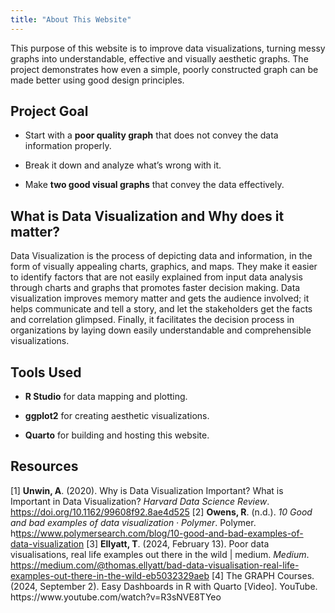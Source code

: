 ```yaml
---
title: "About This Website"
---
```


This purpose of this website is to improve data visualizations, turning messy graphs into understandable, effective and visually aesthetic graphs. The project demonstrates how even a simple, poorly constructed graph can be made better using good design principles.

## Project Goal

-   Start with a **poor quality graph** that does not convey the data information properly.

-   Break it down and analyze what’s wrong with it.

-   Make **two good visual graphs** that convey the data effectively.

## What is Data Visualization and Why does it matter?

Data Visualization is the process of depicting data and information, in the form of visually appealing charts, graphics, and maps. They make it easier to identify factors that are not easily explained from input data analysis through charts and graphs that promotes faster decision making. Data visualization improves memory matter and gets the audience involved; it helps communicate and tell a story, and let the stakeholders get the facts and correlation glimpsed. Finally, it facilitates the decision process in organizations by laying down easily understandable and comprehensible visualizations.

## Tools Used

-   **R Studio** for data mapping and plotting.

-   **ggplot2** for creating aesthetic visualizations.

-   **Quarto** for building and hosting this website.

## Resources

[1]  **Unwin, A**. (2020). Why is Data Visualization Important? What is Important in Data Visualization? *Harvard Data Science Review*. <https://doi.org/10.1162/99608f92.8ae4d525>
[2]  **Owens, R**. (n.d.). *10 Good and bad examples of data visualization · Polymer*. Polymer. h[ttps://www.polymersearch.com/blog/10-good-and-bad-examples-of-data-visualization](https://www.polymersearch.com/blog/10-good-and-bad-examples-of-data-visualization)
[3]  **Ellyatt, T**. (2024, February 13). Poor data visualisations, real life examples out there in the wild \| medium. *Medium*. [https://medium.com/\@thomas.ellyatt/bad-data-visualisation-real-life-examples-out-there-in-the-wild-eb5032329aeb](https://medium.com/@thomas.ellyatt/bad-data-visualisation-real-life-examples-out-there-in-the-wild-eb5032329aeb)
[4] The GRAPH Courses. (2024, September 2). Easy Dashboards in R with Quarto [Video]. YouTube. https://www.youtube.com/watch?v=R3sNVE8TYeo 


